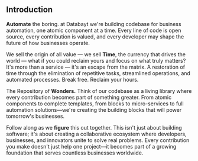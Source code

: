 

## Introduction

**Automate** the boring. at Databayt we're building codebase for business automation, one atomic component at a time. Every line of code is open source, every contribution is valued, and every developer may shape the future of how businesses operate.

We sell the origin of all value — we sell **Time**, the currency that drives the world — what if you could reclaim yours and focus on what truly matters?
It's more than a service — it's an escape from the matrix.
A restoration of time through the elimination of repetitive tasks, streamlined operations, and automated processes.
Break free. Reclaim your hours.

The Repository of **Wonders.** Think of our codebase as a living library where every contribution becomes part of something greater. From atomic components to complete templates, from blocks to micro-services to full automation solutions—we're creating the building blocks that will power tomorrow's businesses.

Follow along as we **figure** this out together. This isn't just about building software; it's about creating a collaborative ecosystem where developers, businesses, and innovators unite to solve real problems. Every contribution you make doesn't just help one project—it becomes part of a growing foundation that serves countless businesses worldwide.

